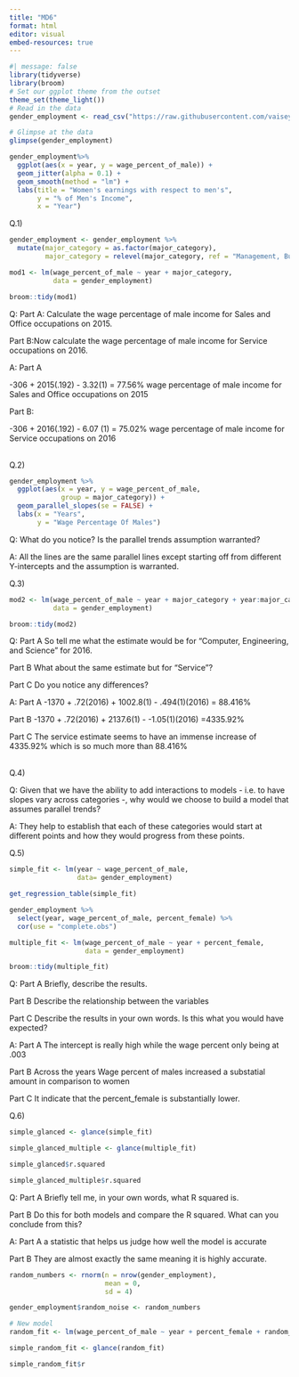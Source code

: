 ```yaml
---
title: "MD6"
format: html
editor: visual
embed-resources: true
---
```


```r
#| message: false
library(tidyverse)
library(broom)
# Set our ggplot theme from the outset
theme_set(theme_light())
# Read in the data 
gender_employment <- read_csv("https://raw.githubusercontent.com/vaiseys/dav-course/main/Data/gender_employment.csv")

# Glimpse at the data 
glimpse(gender_employment)
```

```r
gender_employment%>% 
  ggplot(aes(x = year, y = wage_percent_of_male)) +
  geom_jitter(alpha = 0.1) + 
  geom_smooth(method = "lm") + 
  labs(title = "Women's earnings with respect to men's", 
       y = "% of Men's Income", 
       x = "Year")
```

Q.1)

```r
gender_employment <- gender_employment %>% 
  mutate(major_category = as.factor(major_category), 
         major_category = relevel(major_category, ref = "Management, Business, and Financial"))
```

```r
mod1 <- lm(wage_percent_of_male ~ year + major_category,
           data = gender_employment) 

broom::tidy(mod1)
```

Q: Part A: Calculate the wage percentage of male income for Sales and Office occupations on 2015.

Part B:Now calculate the wage percentage of male income for Service occupations on 2016.

A: Part A

-306 + 2015(.192) - 3.32(1) = 77.56% wage percentage of male income for Sales and Office occupations on 2015

Part B:

-306 + 2016(.192) - 6.07 (1) = 75.02% wage percentage of male income for Service occupations on 2016

\
Q.2)

```r
gender_employment %>% 
  ggplot(aes(x = year, y = wage_percent_of_male,
             group = major_category)) +
  geom_parallel_slopes(se = FALSE) +
  labs(x = "Years",
       y = "Wage Percentage Of Males")
```

Q: What do you notice? Is the parallel trends assumption warranted?

A: All the lines are the same parallel lines except starting off from different Y-intercepts and the assumption is warranted.

Q.3)

```r
mod2 <- lm(wage_percent_of_male ~ year + major_category + year:major_category,
           data = gender_employment)

broom::tidy(mod2)
```

Q: Part A So tell me what the estimate would be for "Computer, Engineering, and Science" for 2016.

Part B What about the same estimate but for "Service"?

Part C Do you notice any differences?

A: Part A -1370 + .72(2016) + 1002.8(1) - .494(1)(2016) = 88.416%

Part B -1370 + .72(2016) + 2137.6(1) - -1.05(1)(2016) =4335.92%

Part C The service estimate seems to have an immense increase of 4335.92% which is so much more than 88.416%

\
Q.4)

Q: Given that we have the ability to add interactions to models - i.e. to have slopes vary across categories -, why would we choose to build a model that assumes parallel trends?

A: They help to establish that each of these categories would start at different points and how they would progress from these points.

Q.5)

```r
simple_fit <- lm(year ~ wage_percent_of_male,
                 data= gender_employment)

get_regression_table(simple_fit)
```

```r
gender_employment %>% 
  select(year, wage_percent_of_male, percent_female) %>% 
  cor(use = "complete.obs")
```

```r
multiple_fit <- lm(wage_percent_of_male ~ year + percent_female,
                   data = gender_employment)

broom::tidy(multiple_fit)
```

Q: Part A Briefly, describe the results.

Part B Describe the relationship between the variables

Part C Describe the results in your own words. Is this what you would have expected?

A: Part A The intercept is really high while the wage percent only being at .003

Part B Across the years Wage percent of males increased a substatial amount in comparison to women

Part C It indicate that the percent_female is substantially lower.

Q.6)

```r
simple_glanced <- glance(simple_fit)
```

```r
simple_glanced_multiple <- glance(multiple_fit)
```

```r
simple_glanced$r.squared
```

```r
simple_glanced_multiple$r.squared
```

Q: Part A Briefly tell me, in your own words, what R squared is.

Part B Do this for both models and compare the R squared. What can you conclude from this?

A: Part A a statistic that helps us judge how well the model is accurate

Part B They are almost exactly the same meaning it is highly accurate.

```r
random_numbers <- rnorm(n = nrow(gender_employment), 
                        mean = 0, 
                        sd = 4)
```

```r
gender_employment$random_noise <- random_numbers

# New model 
random_fit <- lm(wage_percent_of_male ~ year + percent_female + random_noise, data = gender_employment)
```

```r
simple_random_fit <- glance(random_fit)
```

```r
simple_random_fit$r
```

